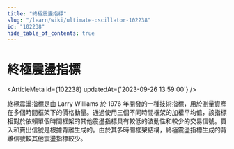 ```yaml
---
title: "終極震盪指標"
slug: "/learn/wiki/ultimate-oscillator-102238"
id: "102238"
hide_table_of_contents: true
---
```



# 終極震盪指標

<ArticleMeta id={102238} updatedAt={'2023-09-26 13:59:00'} />
<div className='border-solid border-b border-t-0 my-4 border-[var(--ifm-color-gray-300)]' />

終極震盪指標是由 Larry Williams 於 1976 年開發的一種技術指標，用於測量資產在多個時間框架下的價格動量。通過使用三個不同時間框架的加權平均值，該指標相對於依賴單個時間框架的其他震盪指標具有較低的波動性和較少的交易信號。買入和賣出信號是根據背離生成的。由於其多時間框架結構，終極震盪指標生成的背離信號較其他震盪指標較少。
